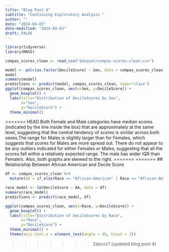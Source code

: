 ```yaml
---
title: "Blog Post 4"
subtitle: "Continuing Exploratory Analysis "
author: ""
date: "2024-04-03"
date-modified: "2024-04-03"
draft: FALSE
---
```

```r
library(tidyverse)
library(MASS)

compas_scores_clean <- read_csv("dataset/compas-scores-clean.csv")

model <- polr(as.factor(DecileScore) ~ Sex, data = compas_scores_clean, Hess=TRUE)
model
summary(model)
predictions <- predict(model, compas_scores_clean, type="class")
ggplot(compas_scores_clean, aes(x=Sex, y=DecileScore)) +
  geom_boxplot() +
  labs(title="Distribution of DecileScores by Sex",
       x="Sex",
       y="DecileScore") +
  theme_minimal()
```
<<<<<<< HEAD
Both Female and Male categories have median scores (indicated by the line inside the box) that are approximately at the same level, suggesting that the central tendency of scores is similar across both sexes.The range for Males is slightly larger than for Females, which suggests that scores for Males are more spread out. There do not appear to be any outliers indicated for either Females or Males, suggesting that all the scores fall within a relatively expected range. The male has wider IQR than Female’s. Also, both graphs are skewed to the right.
=======
=======
## Relationship Between African American and Decile Score

```r

df <- compas_scores_clean %>% 
  mutate(AA = if_else(Race == "African-American" | Race == "African-Am", 1, 0))

race_model <- lm(DecileScore ~ AA, data = df)
summary(race_model)
predictions <- predict(race_model, df)

ggplot(compas_scores_clean, aes(x=Race, y=DecileScore)) +
  geom_boxplot() +
  labs(title="Distribution of DecileScores by Race",
       x="Race",
       y="DecileScore") +
  theme_minimal() +
  theme(axis.text.x = element_text(angle = 45, hjust = 1))
```
>>>>>>> 2abccc1 (updated blog post 4)
